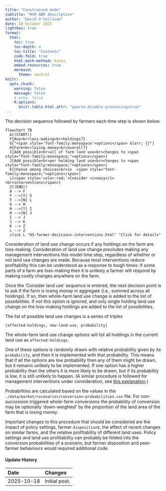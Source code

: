 ```yaml
---
title: "Constrained mode"
subtitle: "MtM ABM description"
author: "David O'Sullivan"
date: 18 October 2025
lightbox: true
format:
  html:
    toc: true
    toc-depth: 4
    toc-title: "Contents"
    code-fold: true
    html-math-method: katex
    embed-resources: true
    mermaid:
      theme: neutral
knitr:
  opts_chunk: 
    warning: false
    message: false
    # echo: false
    R.options: 
      knitr.table.html.attr: "quarto-disable-processing=true"
---
```


The decision sequence followed by farmers each time step is shown below.

```mermaid
flowchart TB
  A((START))
  F{Any<br>loss-making<br>holdings?}
  G["<span style='font-family:monospace'>options</span> &larr; {}"]
  H{Farm<br>losing money<br>overall?}
  I[Add possible<br>all of farm land use<br>changes to <span style="font-family:monospace;">options</span>]
  J[Add possible<br>per holding land use<br>changes to <span style="font-family:monospace;">options</span>]
  K[Choose among choices<br>in  <span style="font-family:monospace;">options</span>]
  L[<span style='color:red;'>Consider <i>easy</i><br>interventions</span>]
  Z((END))
  A --> F
  F -->|Y| G
  F -->|N| L
  G --> H
  H -->|Y| I
  H -->|N| J
  I --> J
  J --> K
  K --> Z
  L --> Z
  click L "05-farmer-decisions-interventions.html" "Click for details"
```

Consideration of land use change occurs if any holdings on the farm are loss-making. Consideration of land use change _precludes_ making any management interventions this model time step, regardless of whether or not land use changes are made. Because most interventions reduce profitability this can be understood as a response to tough times: if some parts of a farm are loss-making then it is unlikely a farmer will respond by making costly changes anywhere on the farm.

Once the 'Consider land use' sequence is entered, the next decision point is to ask if the farm is losing money in aggregate (i.e., summed across all holdings). If so, then whole-farm land use change is added to the list of possibilities. If not this option is ignored, and only single holding land use change on the loss-making holdings are added to the list of possibilities.

The list of possible land use changes is a series of triples 

    [affected-holdings, new-land-use, probability]

The whole-farm land use change options will list all holdings in the current land use as `affected-holdings`.

One of these options is randomly drawn with relative probability given by its `probability`, and then it is implemented with that probability. This means that if all the options are low probability then any of them might be drawn, but it remains unlikely to be implemented. If one option has a higher probability than the others it is more likely to be drawn, but if its probability is low, it is still unlikely to happen. (A similar procedure is followed for management interventions under consideration, see [this explanation](05-farmer-decisions-interventions.qmd#adopting-an-intervention).)

Probabilities are calculated based on the values in the `./data/market/<scenario>/conversion-probabilities.csv` file. For non-succession triggered whole-farm conversions the probability of conversion may be optionally 'down-weighted' by the proportion of the land area of the farm that is losing money.

Important changes to this procedure that should be considered are the impact of policy settings, farmer `disposition`s, the effect of recent changes on similar farms, and the relative profitability of different land uses. Policy settings and land use profitability can probably be folded into the conversion probabilities of a scenario, but farmer disposition and peer-farmer behaviours would required additional code.

::: {.callout-note collapse="true"}
#### Update History

| Date | Changes
|:-|:------
| 2025-10-18 | Initial post.                       

:::